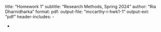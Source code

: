 title: "Homework 1"
subtitle: "Research Methods, Spring 2024"
author: "Ria Dharnidharka"
format:
  pdf:
    output-file: "mccarthy-i-hwk1-1"
    output-ext:  "pdf"
    header-includes:
      - \usepackage{float}
      - \floatplacement{table}{H}